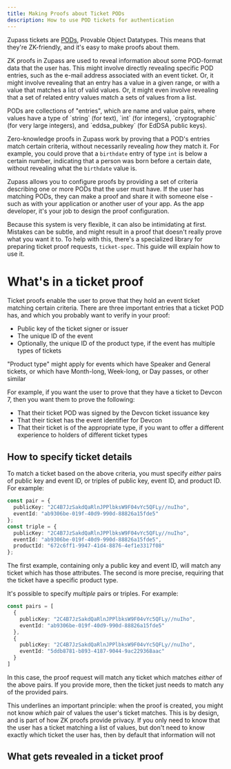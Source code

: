 ```yaml
---
title: Making Proofs about Ticket PODs
description: How to use POD tickets for authentication
---
```


Zupass tickets are [PODs](https://www.pod.org), Provable Object Datatypes. This means that they're ZK-friendly, and it's easy to make proofs about them.

ZK proofs in Zupass are used to reveal information about some POD-format data that the user has. This might involve directly revealing specific POD entries, such as the e-mail address associated with an event ticket. Or, it might involve revealing that an entry has a value in a given range, or with a value that matches a list of valid values. Or, it might even involve revealing that a set of related entry values match a sets of values from a list.

<Aside type="note" title="What are entries?">
PODs are collections of "entries", which are name and value pairs, where values have a type of `string` (for text), `int` (for integers), `cryptographic` (for very large integers), and `eddsa_pubkey` (for EdDSA public keys).

Zero-knowledge proofs in Zupass work by proving that a POD's entries match certain criteria, without necessarily revealing _how_ they match it. For example, you could prove that a `birthdate` entry of type `int` is below a certain number, indicating that a person was born before a certain date, without revealing what the `birthdate` value is.
</Aside>

Zupass allows you to configure proofs by providing a set of criteria describing one or more PODs that the user must have. If the user has matching PODs, they can make a proof and share it with someone else - such as with your application or another user of your app. As the app developer, it's your job to design the proof configuration.

Because this system is very flexible, it can also be intimidating at first. Mistakes can be subtle, and might result in a proof that doesn't really prove what you want it to. To help with this, there's a specialized library for preparing ticket proof requests, `ticket-spec`. This guide will explain how to use it.

# What's in a ticket proof

Ticket proofs enable the user to prove that they hold an event ticket matching certain criteria. There are three important entries that a ticket POD has, and which you probably want to verify in your proof:
- Public key of the ticket signer or issuer
- The unique ID of the event
- Optionally, the unique ID of the product type, if the event has multiple types of tickets

"Product type" might apply for events which have Speaker and General tickets, or which have Month-long, Week-long, or Day passes, or other similar 

For example, if you want the user to prove that they have a ticket to Devcon 7, then you want them to prove the following:

- That their ticket POD was signed by the Devcon ticket issuance key
- That their ticket has the event identifier for Devcon
- That their ticket is of the appropriate type, if you want to offer a different experience to holders of different ticket types

## How to specify ticket details

To match a ticket based on the above criteria, you must specify _either_ pairs of public key and event ID, or triples of public key, event ID, and product ID. For example:

```ts wrap=true title="src/main.ts"
const pair = {
  publicKey: "2C4B7JzSakdQaRlnJPPlbksW9F04vYc5QFLy//nuIho",
  eventId: "ab9306be-019f-40d9-990d-88826a15fde5"
};
const triple = {
  publicKey: "2C4B7JzSakdQaRlnJPPlbksW9F04vYc5QFLy//nuIho",
  eventId: "ab9306be-019f-40d9-990d-88826a15fde5",
  productId: "672c6ff1-9947-41d4-8876-4ef1e3317f08" 
};
```

The first example, containing only a public key and event ID, will match any ticket which has those attributes. The second is more precise, requiring that the ticket have a specific product type.

It's possible to specify _multiple_ pairs or triples. For example:
```ts wrap=true title="src/main.ts"
const pairs = [
  {
    publicKey: "2C4B7JzSakdQaRlnJPPlbksW9F04vYc5QFLy//nuIho",
    eventId: "ab9306be-019f-40d9-990d-88826a15fde5"
  },
  {
    publicKey: "2C4B7JzSakdQaRlnJPPlbksW9F04vYc5QFLy//nuIho",
    eventId: "5ddb8781-b893-4187-9044-9ac229368aac"
  }
]
```

In this case, the proof request will match any ticket which matches _either_ of the above pairs. If you provide more, then the ticket just needs to match any of the provided pairs.

This underlines an important principle: when the proof is created, you might not know _which_ pair of values the user's ticket matches. This is by design, and is part of how ZK proofs provide privacy. If you only need to know that the user has a ticket matching a list of values, but don't need to know exactly which ticket the user has, then by default that information will not 

## What gets revealed in a ticket proof

